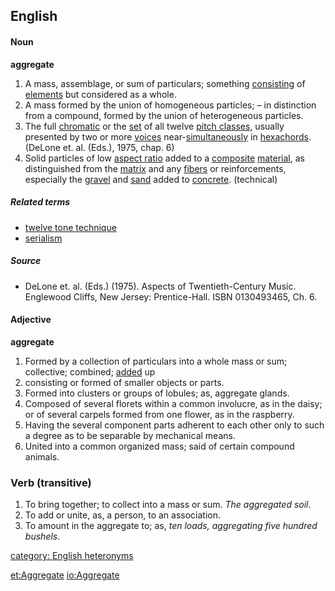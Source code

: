 ==English==

====Noun====
'''aggregate'''
# A mass, assemblage, or sum of particulars; something [[consist]]ing of [[element]]s but considered as a whole.
# A mass formed by the union of homogeneous particles; – in distinction from a compound, formed by the union of heterogeneous particles.
# The full [[chromatic]] or the [[set]] of all twelve [[pitch class]]es, usually presented by two or more [[voice]]s near-[[simultaneity|simultaneously]] in [[hexachord]]s. (DeLone et. al. (Eds.), 1975, chap. 6)
# Solid particles of low [[aspect ratio]] added to a [[composite]] [[material]], as distinguished from the [[matrix]] and any [[fiber]]s or reinforcements, especially the [[gravel]] and [[sand]] added to [[concrete]]. (technical)

=====Related terms=====
*[[twelve tone technique]] 
*[[serialism]] 

=====Source=====
*DeLone et. al. (Eds.) (1975). Aspects of Twentieth-Century Music. Englewood Cliffs, New Jersey: Prentice-Hall. ISBN 0130493465, Ch. 6.

==== Adjective ====
'''aggregate'''
# Formed by a collection of particulars into a whole mass or sum; collective; combined; [[add]]ed up
# consisting or formed of smaller objects or parts.
# Formed into clusters or groups of lobules; as, aggregate glands.
# Composed of several florets within a common involucre, as in the daisy; or of several carpels formed from one flower, as in the raspberry.
# Having the several component parts adherent to each other only to such a degree as to be separable by mechanical means.
# United into a common organized mass; said of certain compound animals.



===Verb (transitive)===
{{en-infl-reg-vowel|aggregat|e}}
# To bring together; to collect into a mass or sum. ''The aggregated soil''.
# To add or unite, as, a person, to an association.
# To amount in the aggregate to; as, ''ten loads, aggregating five hundred bushels''.

[[category: English heteronyms]]

[[et:Aggregate]]
[[io:Aggregate]]